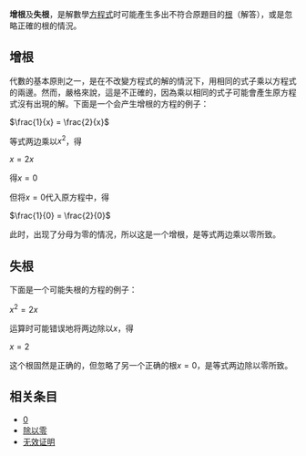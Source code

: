 {{expert|time=2014-03-16T08:27:38+00:00}}
{{lead section|time=2014-03-16T08:27:38+00:00}}
'''增根'''及'''失根'''，是解數學[[方程式|方程式]]时可能產生多出不符合原題目的[[根_(数学)|根]]（解答），或是忽略正確的根的情況。

==增根==

代數的基本原則之一，是在不改變方程式的解的情況下，用相同的式子乘以方程式的兩邊。然而，嚴格來說，這是不正確的，因為乘以相同的式子可能會產生原方程式沒有出現的解。下面是一个会产生增根的方程的例子：

<math>\frac{1}{x} = \frac{2}{x}</math>

等式两边乘以<math>x^2</math>，得

<math>x = 2x</math>

得<math>x = 0</math>

但将<math>x = 0</math>代入原方程中，得

<math>\frac{1}{0} = \frac{2}{0}</math>

此时，出现了分母为零的情况，所以这是一个增根，是等式两边乘以零所致。

==失根==

下面是一个可能失根的方程的例子：

<math>x^2 = 2x</math>

运算时可能错误地将两边除以<math>x</math>，得

<math>x = 2</math>

这个根固然是正确的，但忽略了另一个正确的根<math>x = 0</math>，是等式两边除以零所致。

== 相关条目 ==
*[[0|0]]
*[[除以零|除以零]]
*[[无效证明|无效证明]]

{{Math-stub}}